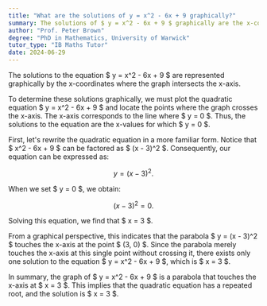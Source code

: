 ```yaml
---
title: "What are the solutions of y = x^2 - 6x + 9 graphically?"
summary: The solutions of $ y = x^2 - 6x + 9 $ graphically are the x-coordinates where the graph intersects the x-axis.
author: "Prof. Peter Brown"
degree: "PhD in Mathematics, University of Warwick"
tutor_type: "IB Maths Tutor"
date: 2024-06-29
---
```


The solutions to the equation $ y = x^2 - 6x + 9 $ are represented graphically by the x-coordinates where the graph intersects the x-axis.

To determine these solutions graphically, we must plot the quadratic equation $ y = x^2 - 6x + 9 $ and locate the points where the graph crosses the x-axis. The x-axis corresponds to the line where $ y = 0 $. Thus, the solutions to the equation are the x-values for which $ y = 0 $.

First, let's rewrite the quadratic equation in a more familiar form. Notice that $ x^2 - 6x + 9 $ can be factored as $ (x - 3)^2 $. Consequently, our equation can be expressed as:

$$
y = (x - 3)^2.
$$

When we set $ y = 0 $, we obtain:

$$
(x - 3)^2 = 0.
$$

Solving this equation, we find that $ x = 3 $.

From a graphical perspective, this indicates that the parabola $ y = (x - 3)^2 $ touches the x-axis at the point $ (3, 0) $. Since the parabola merely touches the x-axis at this single point without crossing it, there exists only one solution to the equation $ y = x^2 - 6x + 9 $, which is $ x = 3 $.

In summary, the graph of $ y = x^2 - 6x + 9 $ is a parabola that touches the x-axis at $ x = 3 $. This implies that the quadratic equation has a repeated root, and the solution is $ x = 3 $.
    